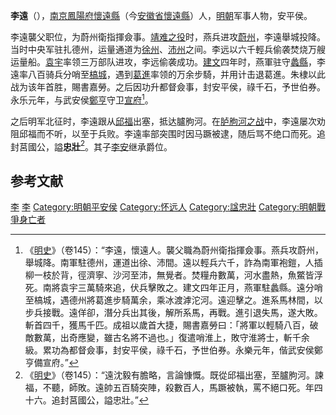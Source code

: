 {{Otheruses|李遠|other=同名或類似名的其它條目描述}}

'''李遠'''（{{bd|1364年||1409年|catIdx=}}），[[南京|南京]][[鳳陽府|鳳陽府]][[懷遠縣|懷遠縣]]（今[[安徽省|安徽省]][[懷遠縣|懷遠縣]]）人，[[明朝|明朝]]军事人物，安平侯。

李遠襲父职位，为蔚州衛指揮僉事。[[靖难之役|靖难之役]]时，燕兵进攻[[蔚州|蔚州]]，李遠舉城投降。当时中央军驻扎德州，运量通道为[[徐州|徐州]]、[[沛州|沛州]]之间。李远以六千輕兵偷袭焚烧万艘运量船。[[袁宇|袁宇]]率领三万部队进攻，李远偷袭成功。[[建文|建文]]四年时，燕軍驻守[[蠡縣|蠡縣]]，李遠率八百骑兵分哨至[[槁城|槁城]]，遇到[[葛進|葛進]]率领的万余步騎，并用计击退葛進。朱棣以此战为该年首胜，賜書嘉勞。之后因功升都督僉事，封安平侯，祿千石，予世伯券。永乐元年，与武安侯[[鄭亨|鄭亨]]守卫[[宣府|宣府]]<ref>《[[明史|明史]]》（卷145）：“李遠，懷遠人。襲父職為蔚州衛指揮僉事。燕兵攻蔚州，舉城降。南軍駐德州，運道出徐、沛間。遠以輕兵六千，詐為南軍袍鎧，人插柳一枝於背，徑濟寧、沙河至沛，無覺者。焚糧舟數萬，河水盡熱，魚鱉皆浮死。南將袁宇三萬騎來追，伏兵擊敗之。建文四年正月，燕軍駐蠡縣。遠分哨至槁城，遇德州將葛進步騎萬余，乘冰渡滹沱河。遠迎擊之。進系馬林間，以步兵接戰。遠佯卻，潛分兵出其後，解所系馬，再戰。進引退失馬，遂大敗。斬首四千，獲馬千匹。成祖以歲首大捷，賜書嘉勞曰：「將軍以輕騎八百，破敵數萬，出奇應變，雖古名將不過也。」復遣哨淮上，敗守淮將士，斬千余級。累功為都督僉事，封安平侯，祿千石，予世伯券。永樂元年，偕武安侯鄭亨備宣府。”</ref>。

之后明军北征时，李遠跟从[[邱福|邱福]]出塞，抵达臚朐河。在[[胪朐河之战|胪朐河之战]]中，李遠屡次劝阻邱福而不听，以至于兵败。李遠率部突围时因马蹶被逮，随后骂不绝口而死。追封莒國公，謚'''忠壯'''<ref>《[[明史|明史]]》（卷145）：“遠沈毅有膽略，言論慷慨。既從邱福出塞，至臚朐河。諫福，不聽，師敗。遠帥五百騎突陣，殺數百人，馬蹶被執，罵不絕口死。年四十六。追封莒國公，謚忠壯。”</ref>。其子[[李安_(明)|李安]]继承爵位。

==参考文献==
{{wikisource|明史/卷145}}
<div class="references-small">
<references />
</div>

{{明朝人物小作品}}

[[Category:明朝都督僉事|李]]
[[Category:靖难之役人物|李]]
[[Category:明朝平安侯|Category:明朝平安侯]]
[[Category:怀远人|Category:怀远人]]
[[Category:諡忠壯|Category:諡忠壯]]
[[Category:明朝戰爭身亡者|Category:明朝戰爭身亡者]]